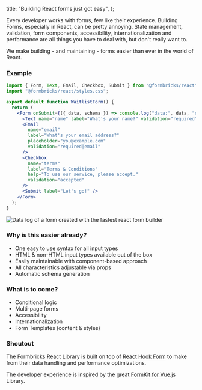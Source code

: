 
  title: "Building React forms just got easy",
};

Every developer works with forms, few like their experience. Building Forms, especially in React, can be pretty annoying. State management, validation, form components, accessibility, internationalization and performance are all things you have to deal with, but don't really want to.

We make building - and maintaining - forms easier than ever in the world of React.

### Example

```jsx
import { Form, Text, Email, Checkbox, Submit } from "@formbricks/react";
import "@formbricks/react/styles.css";

export default function WaitlistForm() {
  return (
    <Form onSubmit={({ data, schema }) => console.log("data:", data, "schema:", schema)}>
      <Text name="name" label="What's your name?" validation="required" />
      <Email
        name="email"
        label="What's your email address?"
        placeholder="you@example.com"
        validation="required|email"
      />
      <Checkbox
        name="terms"
        label="Terms & Conditions"
        help="To use our service, please accept."
        validation="accepted"
      />
      <Submit label="Let's go!" />
    </Form>
  );
}
```

<div className="grid grid-cols-1 sm:grid-cols-2">
<Image
  src={StyleClasses}
  alt="Data log of a form created with the fastest react form builder"
  className="rounded-lg"
/>

</div>

### Why is this easier already?

- One easy to use syntax for all input types
- HTML & non-HTML input types available out of the box
- Easily maintainable with component-based approach
- All characteristics adjustable via props
- Automatic schema generation

### What is to come?

- Conditional logic
- Multi-page forms
- Accessibility
- Internationalization
- Form Templates (content & styles)

### Shoutout

The Formbricks React Library is built on top of [React Hook Form](https://react-hook-form.com/) to make from their data handling and performance optimizations.

The developer experience is inspired by the great [FormKit for Vue.js](https://formkit.com/) Library.

